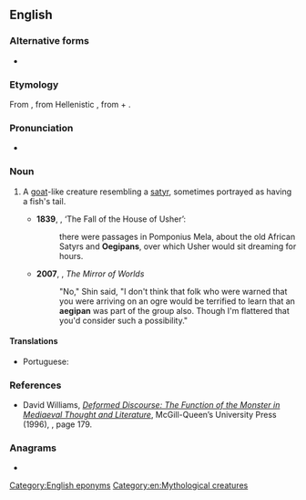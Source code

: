 {{also|Aegipan}}
==English==

===Alternative forms===
* {{l|en|oegipan}}

===Etymology===
From {{etyl|la|en}} {{m|la|Aegipan|Aegipān}}, from Hellenistic {{etyl|grc|en}} {{m|grc|Αἰγίπαν}}, from {{m|grc|αἴξ||goat}} + {{m|grc|Πάν||Pan}}.

===Pronunciation===
* {{a|UK}} {{IPA|en|/ˈiːdʒɪpan/}}

===Noun===
{{en-noun|s|aegipanes}}

# {{lb|en|Classical mythology}} A [[goat]]-like creature resembling a [[satyr]], sometimes portrayed as having a fish's tail.
#* '''1839''', {{w|Edgar Allan Poe}}, ‘The Fall of the House of Usher’:
#*: there were passages in Pomponius Mela, about the old African Satyrs and '''Oegipans''', over which Usher would sit dreaming for hours.
#* '''2007''', {{w|David Drake}}, ''The Mirror of Worlds''
#*: "No," Shin said, "I don't think that folk who were warned that you were arriving on an ogre would be terrified to learn that an '''aegipan''' was part of the group also. Though I'm flattered that you'd consider such a possibility."

====Translations====
{{trans-top|goat-like creature resembling a satyr}}
* Portuguese: {{t|pt|egipã|m}}
{{trans-mid}}
{{trans-bottom}}

===References===
<references/>

* David Williams, ''[http://books.google.com/books?id=Ohj0ouRqorgC Deformed Discourse: The Function of the Monster in Mediaeval Thought and Literature]'', McGill-Queen’s University Press (1996), {{ISBN|0-7735-1871-1}}, page 179.

===Anagrams===
* {{anagrams|en|a=aaeginp|nagapie|paginae}}

[[Category:English eponyms]]
[[Category:en:Mythological creatures]]